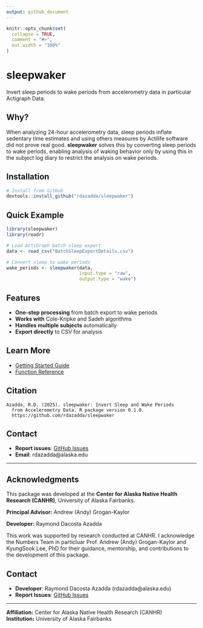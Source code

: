 ```yaml
---
output: github_document
---
```

```r
knitr::opts_chunk$set(
  collapse = TRUE,
  comment = "#>",
  out.width = "100%"
)
```

# sleepwaker

Invert sleep periods to wake periods from accelerometry data in particular Actigraph Data.

## Why?

When analyzing 24-hour accelerometry data, sleep periods inflate sedentary time estimates and using others measures by Actilife software did not prove real good. **sleepwaker** solves this by converting sleep periods to wake periods, enabling analysis of waking behavior only by using this in the subject log diary to restrict the analysis on wake periods.

## Installation
```r
# Install from GitHub
devtools::install_github("rdazadda/sleepwaker")
```

## Quick Example
```r
library(sleepwaker)
library(readr)

# Load ActiGraph batch sleep export
data <- read_csv("BatchSleepExportDetails.csv")

# Convert sleep to wake periods
wake_periods <- sleepwaker(data, 
                           input.type = "raw", 
                           output.type = "wake")
```

## Features

- **One-step processing** from batch export to wake periods
- **Works with** Cole-Kripke and Sadeh algorithms
- **Handles multiple subjects** automatically
- **Export directly** to CSV for analysis

## Learn More

- [Getting Started Guide](https://rdazadda.github.io/sleepwaker/articles/getting-started.html)
- [Function Reference](https://rdazadda.github.io/sleepwaker/reference/index.html)

## Citation
```
Azadda, R.D. (2025). sleepwaker: Invert Sleep and Wake Periods 
  from Accelerometry Data. R package version 0.1.0.
  https://github.com/rdazadda/sleepwaker
```

## Contact

- **Report issues**: [GitHub Issues](https://github.com/rdazadda/sleepwaker/issues)
- **Email**: rdazadda@alaska.edu

---

## Acknowledgments

This package was developed at the **Center for Alaska Native Health Research (CANHR)**, University of Alaska Fairbanks.

**Principal Advisor:**  Andrew (Andy) Grogan-Kaylor

**Developer:** Raymond Dacosta Azadda

This work was supported by research conducted at CANHR. I acknowledge the Numbers Team in particluar Prof. Andrew (Andy) Grogan-Kaylor and KyungSook Lee, PhD  for their guidance, mentorship, and contributions to the development of this package.

## Contact

- **Developer**: Raymond Dacosta Azadda (rdazadda@alaska.edu)
- **Report Issues**: [GitHub Issues](https://github.com/rdazadda/sleepwaker/issues)

---

**Affiliation:** Center for Alaska Native Health Research (CANHR)  
**Institution:** University of Alaska Fairbanks
